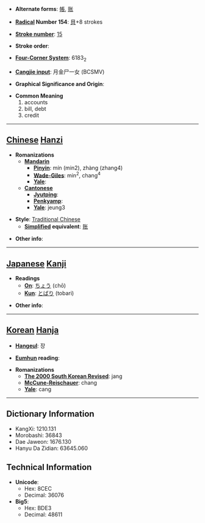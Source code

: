 * '''Alternate forms''': [[帳]], [[账]]

* '''[[Wiktionary:Chinese radical index| Radical]] Number 154''': [[Wiktionary:Chinese radical index 貝|貝]]+8 strokes

* '''[[Wiktionary:Chinese total strokes index|Stroke number]]''': [[Wiktionary:Chinese total strokes index 15|15]]

* '''Stroke order''': 

* '''[[Wiktionary:Chinese four corner index|Four-Corner System]]''': 6183<sub>2</sub>

* '''[[Wiktionary:Chinese Cangjie index|Cangjie input]]''': 月金尸一女 (BCSMV)

* '''Graphical Significance and Origin''': 

* '''Common Meaning'''
*#accounts
*# bill, debt
*# credit


----

== [[Chinese]] [[Hanzi]] ==

* '''Romanizations'''
** '''[[Mandarin]]'''
*** '''[[Pinyin]]''': mín (min2), zhàng (zhang4)
*** '''[[Wade-Giles]]''': min<sup>2</sup>, chang<sup>4</sup>
*** '''[[Yale]]''': 
** '''[[Cantonese]]'''
*** '''[[Jyutping]]''':
*** '''[[Penkyamp]]''': 
*** '''[[Yale]]''': jeung3

* '''Style''': [[Traditional Chinese]] 
** '''[[Simplified Chinese|Simplified]] equivalent''': [[账]]

* '''Other info''': 

----

== [[Japanese]] [[Kanji]] ==

* '''Readings'''
** '''[[On]]''': [[ちょう]] (chō)
** '''[[Kun]]''': [[とばり]] (tobari)

* '''Other info''':  

----

== [[Korean]] [[Hanja]] ==

* '''[[Hangeul]]''': 장

* '''[[Eumhun]] reading''': 

* '''Romanizations'''
** '''[[The 2000 South Korean Revised Romanization|The 2000 South Korean Revised]]''': jang
** '''[[McCune-Reischauer]]''': chang
** '''[[Yale]]''': cang

----

== Dictionary Information ==

* KangXi: 1210.131
* Morobashi: 36843
* Dae Jaweon: 1676.130
* Hanyu Da Zidian: 63645.060

== Technical Information ==

* '''Unicode''':
** Hex: 8CEC
** Decimal: 36076
* '''Big5''':
** Hex: BDE3
** Decimal: 48611